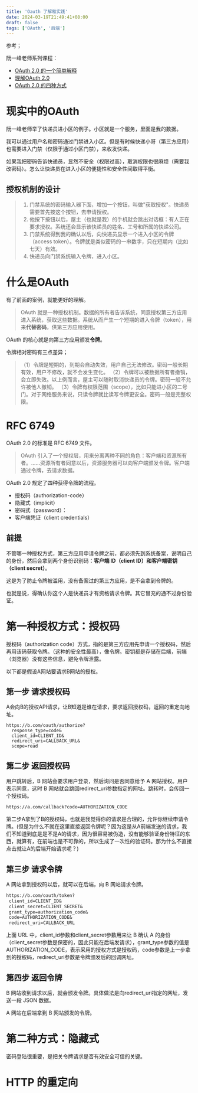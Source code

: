 ```yaml
---
title: 'Oauth 了解和实践'
date: 2024-03-19T21:49:41+08:00
draft: false
tags: ['OAuth', '后端']
---
```


参考；

阮一峰老师系列课程：
- [OAuth 2.0 的一个简单解释](https://www.ruanyifeng.com/blog/2019/04/oauth_design.html)
- [理解OAuth 2.0](https://www.ruanyifeng.com/blog/2014/05/oauth_2_0.html)
- [OAuth 2.0 的四种方式](https://www.ruanyifeng.com/blog/2019/04/oauth-grant-types.html)

# 现实中的OAuth

阮一峰老师举了快递员进小区的例子。小区就是一个服务，里面是我的数据。

我可以通过用户名和密码通过门禁进入小区。但是有时候快递小哥（第三方应用）也需要进入门禁（仅限于通过小区门禁），来收发快递。

如果我把密码告诉快递员，显然不安全（权限过高），取消权限也很麻烦（需要我改密码）。怎么让快递员在进入小区的便捷性和安全性间取得平衡。

## 授权机制的设计
> 1. 门禁系统的密码输入器下面，增加一个按钮，叫做"获取授权"。快递员需要首先按这个按钮，去申请授权。
> 2. 他按下按钮以后，屋主（也就是我）的手机就会跳出对话框：有人正在要求授权。系统还会显示该快递员的姓名、工号和所属的快递公司。
> 3. 门禁系统得到我的确认以后，向快递员显示一个进入小区的令牌（access token）。令牌就是类似密码的一串数字，只在短期内（比如七天）有效。
> 4. 快递员向门禁系统输入令牌，进入小区。

# 什么是OAuth
有了前面的案例，就能更好的理解。

> OAuth 就是一种授权机制。数据的所有者告诉系统，同意授权第三方应用进入系统，获取这些数据。系统从而产生一个短期的进入令牌（token），用来**代替密码**，供第三方应用使用。

OAuth 的核心就是向第三方应用颁发**令牌**。

令牌相对密码有三点差异；
> （1）令牌是短期的，到期会自动失效，用户自己无法修改。密码一般长期有效，用户不修改，就不会发生变化。
> （2）令牌可以被数据所有者撤销，会立即失效。以上例而言，屋主可以随时取消快递员的令牌。密码一般不允许被他人撤销。
> （3）令牌有权限范围（scope），比如只能进小区的二号门。对于网络服务来说，只读令牌就比读写令牌更安全。密码一般是完整权限。

# RFC 6749

OAuth 2.0 的标准是 RFC 6749 文件。

> OAuth 引入了一个授权层，用来分离两种不同的角色：客户端和资源所有者。......资源所有者同意以后，资源服务器可以向客户端颁发令牌。客户端通过令牌，去请求数据。

OAuth 2.0 规定了四种获得令牌的流程。

- 授权码（authorization-code）
- 隐藏式（implicit）
- 密码式（password）：
- 客户端凭证（client credentials）

## 前提

不管哪一种授权方式，第三方应用申请令牌之前，都必须先到系统备案，说明自己的身份，然后会拿到两个身份识别码：**客户端 ID（client ID）和客户端密钥（client secret）**。

这是为了防止令牌被滥用，没有备案过的第三方应用，是不会拿到令牌的。

也就是说，得确认你这个人是快递员才有资格请求令牌。其它冒充的通不过身份验证。

# 第一种授权方式：授权码

授权码（authorization code）方式，指的是第三方应用先申请一个授权码，然后再用该码获取令牌。（这种的安全性最高），像令牌。密钥都是存储在后端，前端（浏览器）没有这些信息，避免令牌泄露。

以下都是假设A网站要请求B网站的授权。

## 第一步 请求授权码
A会向B的授权API请求，让B知道是谁在请求，要求返回授权码，返回的重定向地址。

```text
https://b.com/oauth/authorize?
  response_type=code&
  client_id=CLIENT_ID&
  redirect_uri=CALLBACK_URL&
  scope=read
```
## 第二步 返回授权码
用户跳转后，B 网站会要求用户登录，然后询问是否同意给予 A 网站授权。用户表示同意，这时 B 网站就会跳回redirect_uri参数指定的网址。跳转时，会传回一个授权码。

```txt
https://a.com/callback?code=AUTHORIZATION_CODE
```

第二步A拿到了B的授权码，也就是我觉得你的请求是合理的，允许你继续申请令牌。(但是为什么不就在这里直接返回令牌呢？因为这是从A前端发送的请求，我们不知道到底是是不是A的请求，因为很容易被伪造，没有能够验证身份特征的东西，就算有，在前端也是不可靠的，所以生成了一次性的验证码。那为什么不直接点击就让A的后端开始请求呢？)

## 第三步 请求令牌
A 网站拿到授权码以后，就可以在后端，向 B 网站请求令牌。

```txt
https://b.com/oauth/token?
 client_id=CLIENT_ID&
 client_secret=CLIENT_SECRET&
 grant_type=authorization_code&
 code=AUTHORIZATION_CODE&
 redirect_uri=CALLBACK_URL
```

上面 URL 中，client_id参数和client_secret参数用来让 B 确认 A 的身份（client_secret参数是保密的，因此只能在后端发请求），grant_type参数的值是AUTHORIZATION_CODE，表示采用的授权方式是授权码，code参数是上一步拿到的授权码，redirect_uri参数是令牌颁发后的回调网址。

## 第四步 返回令牌

B 网站收到请求以后，就会颁发令牌。具体做法是向redirect_uri指定的网址，发送一段 JSON 数据。

A 网站在后端拿到 B 网站颁发的令牌。

# 第二种方式：隐藏式

密码登陆很重要，是把关令牌请求是否有效安全可信的关键。


# HTTP 的重定向
